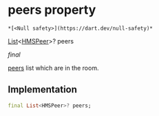 # peers property

    *[<Null safety>](https://dart.dev/null-safety)*

[List](https://api.flutter.dev/flutter/dart-core/List-class.html)&lt;[HMSPeer](../../hmssdk_flutter/HMSPeer-class)>? peers

_final_

<p><a href="../../hmssdk_flutter/HMSRoom/peers">peers</a> list which are in the room.</p>

## Implementation

```dart
final List<HMSPeer>? peers;


```
